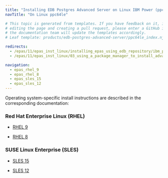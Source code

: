 ```yaml
---
title: "Installing EDB Postgres Advanced Server on Linux IBM Power (ppc64le)"
navTitle: "On Linux ppc64le"

# This topic is generated from templates. If you have feedback on it, instead of
# editing the page and creating a pull request, please enter a GitHub issue and
# the documentation team will update the templates accordingly.
# Leaf template: products/edb-postgres-advanced-server/ppc64le_index.njk

redirects:
  - /epas/11/epas_inst_linux/installing_epas_using_edb_repository/ibm_power_ppc64le/
  - /epas/11/epas_inst_linux/03_using_a_package_manager_to_install_advanced_server/#installing-on-ibm-power-ppc64le

navigation:
  - epas_rhel_9
  - epas_rhel_8
  - epas_sles_15
  - epas_sles_12
---
```


Operating system-specific install instructions are described in the corresponding documentation:

### Red Hat Enterprise Linux (RHEL)

- [RHEL 9](epas_rhel_9)

- [RHEL 8](epas_rhel_8)

### SUSE Linux Enterprise (SLES)

- [SLES 15](epas_sles_15)

- [SLES 12](epas_sles_12)
